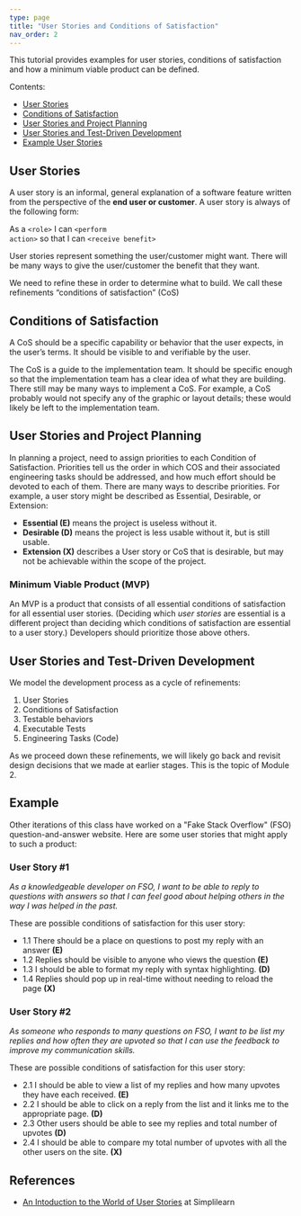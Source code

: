 ```yaml
---
type: page
title: "User Stories and Conditions of Satisfaction"
nav_order: 2
---
```


This tutorial provides examples for user stories, conditions of satisfaction and how a minimum viable product can be defined.

Contents:

* [User Stories](tutorials/user-stories#user-stories)
* [Conditions of Satisfaction](tutorials/user-stories#conditions-of-satisfaction)
* [User Stories and Project Planning](tutorials/user-stories#user-stories-and-project-planning)
* [User Stories and Test-Driven Development](tutorials/user-stories#user-stories-and-test-driven-development)
* [Example User Stories](tutorials/user-stories#example)

## User Stories

A user story is an informal, general explanation of a software feature written from the perspective of the **end user or customer**. A user story is always of the following form:

As a <code>&lt;role&gt;</code> I can <code>&lt;perform action&gt;</code> so that I can <code>&lt;receive benefit&gt;</code>

User stories represent something the user/customer might want. There will be many ways to give the user/customer the benefit that they want.

We need to refine these in order to determine what to build. We call these refinements “conditions of satisfaction” (CoS)

## Conditions of Satisfaction

A CoS should be a specific capability or behavior that the user expects, in the user’s terms.  It should be visible to and verifiable by the user.

The CoS is a guide to the implementation team. It should be specific enough so that the implementation team has a clear idea of what they are building.
There still may be many ways to implement a CoS. For example, a CoS probably would not specify any of the graphic or layout details; these would likely be left to the implementation team.

## User Stories and Project Planning

In planning a project, need to assign priorities to each Condition of Satisfaction. Priorities tell us the order in which COS and their associated engineering tasks should be addressed, and how much effort should be devoted to each of them.
There are many ways to describe priorities. For example, a user story might be described as Essential, Desirable, or Extension:

* **Essential (E)** means the project is useless without it.
* **Desirable (D)** means the project is less usable without it, but is still usable.
* **Extension (X)** describes a User story or CoS that is desirable, but may not be achievable within the scope of the project.

### Minimum Viable Product (MVP)

An MVP is a product that consists of all essential conditions of satisfaction for all essential user stories. (Deciding which _user stories_ are essential is a different project than deciding which conditions of satisfaction are essential to a user story.) Developers should prioritize those above others.

## User Stories and Test-Driven Development

We model the development process as a cycle of refinements:

1. User Stories
2. Conditions of Satisfaction
3. Testable behaviors
4. Executable Tests
5. Engineering Tasks (Code)

As we proceed down these refinements, we will likely go back and revisit design decisions that we made at earlier stages. This is the topic of Module 2.

## Example

Other iterations of this class have worked on a "Fake Stack Overflow" (FSO) question-and-answer website. Here are some user stories that might apply to such a product:

### User Story #1

_As a knowledgeable developer on FSO, I want to be able to reply to questions with answers so that I can feel good about helping others in the way I was helped in the past._

These are possible conditions of satisfaction for this user story:

* 1.1 There should be a place on questions to post my reply with an answer **(E)**
* 1.2 Replies should be visible to anyone who views the question **(E)**
* 1.3 I should be able to format my reply with syntax highlighting. **(D)**
* 1.4 Replies should pop up in real-time without needing to reload the page **(X)**

### User Story #2

_As someone who responds to many questions on FSO, I want to be list my replies and how often they are upvoted so that I can use the feedback to improve my communication skills._

These are possible conditions of satisfaction for this user story:

* 2.1 I should be able to view a list of my replies and how many upvotes they have each received. **(E)**
* 2.2 I should be able to click on a reply from the list and it links me to the appropriate page. **(D)**
* 2.3 Other users should be able to see my replies and total number of upvotes **(D)**
* 2.4 I should be able to compare my total number of upvotes with all the other users on the site. **(X)**

## References

* [An Intoduction to the World of User Stories](https://www.simplilearn.com/tutorials/agile-scrum-tutorial/user-stories#how_to_write_user_stories) at Simplilearn
